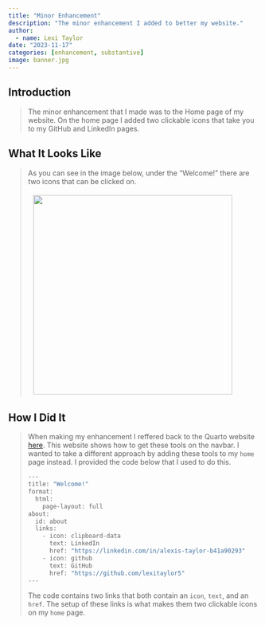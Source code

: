 ```yaml
---
title: "Minor Enhancement"
description: "The minor enhancement I added to better my website."
author:
  - name: Lexi Taylor
date: "2023-11-17"
categories: [enhancement, substantive]
image: banner.jpg
---
```


## Introduction 

<blockquote>
The minor enhancement that I made was to the Home page of my website. On the home page I added two clickable icons that take you to my GitHub and LinkedIn pages.
</blockquote>

## What It Looks Like
<blockquote>
As you can see in the image below, under the "Welcome!" there are two icons that can be clicked on. 

<img src="/images/minor.jpg" style="float: middle; margin: 5px 20px 5px 10px;" width = 400>
</blockquote>


## How I Did It
<blockquote>
When making my enhancement I reffered back to the Quarto website [here](https://quarto.org/docs/websites/website-navigation.html). This website shows how to get these tools on the navbar. I wanted to take a different approach by adding these tools to my `home` page instead. I provided the code below that I used to do this. 

```.js
---
title: "Welcome!"
format:
  html:
    page-layout: full
about:
  id: about
  links:
    - icon: clipboard-data
      text: LinkedIn
      href: "https://linkedin.com/in/alexis-taylor-b41a90293"
    - icon: github
      text: GitHub
      href: "https://github.com/lexitaylor5"
---
```

The code contains two links that both contain an `icon`, `text`, and an `href`. The setup of these links is what makes them two clickable icons on my `home` page. 

</blockquote>